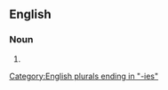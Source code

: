 ==English==

===Noun===
{{head|en|noun form}}

# {{plural of|en|absorptivity}}

[[Category:English plurals ending in "-ies"]]